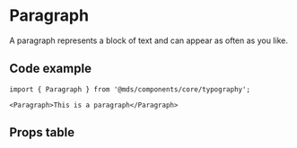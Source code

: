 
<Meta title="Components/core/typography/Paragraph" component={Paragraph} />

# Paragraph

A paragraph represents a block of text and can appear as often as you like.

<Preview withToolbar>
  <Story name="Default">
    <Paragraph children={text('Children', 'This is a paragraph', 'default')} />
  </Story>
</Preview>

## Code example

```tsx
import { Paragraph } from '@mds/components/core/typography';
```

```tsx
<Paragraph>This is a paragraph</Paragraph>
```

## Props table

<Props of={Paragraph} />
